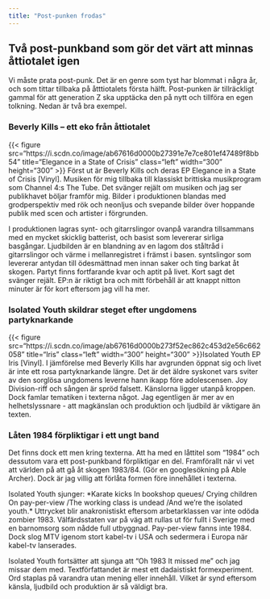 ```yaml
---
title: "Post-punken frodas"
---
```


## Två post-punkband som gör det värt att minnas åttiotalet igen

Vi måste prata post-punk. Det är en genre som tyst har blommat i några år, och som tittar tillbaka på åtttiotalets första hälft. Post-punken är tillräckligt gammal för att generation Z ska upptäcka den på nytt och tillföra en egen tolkning. Nedan är två bra exempel.

### Beverly Kills -- ett eko från åttiotalet

{{< figure src="https://i.scdn.co/image/ab67616d0000b27391e7e7ce801ef47489f8bb54" title="Elegance in a State of Crisis" class="left" width="300" height="300" >}} Först ut är Beverly Kills och deras EP Elegance in a State of Crisis \[Vinyl\]. Musiken för mig tillbaka till klassiskt brittiska musikprogram som Channel 4:s The Tube. Det svänger rejält om musiken och jag ser publikhavet böljar framför mig. Bilder i produktionen blandas med grodperspektiv med rök och neonljus och svepande bilder över hoppande publik med scen och artister i förgrunden.

I produktionen lagras synt- och gitarrslingor ovanpå varandra tillsammans med en mycket skicklig batterist, och basist som levererar sirliga basgångar. Ljudbilden är en blandning av en lagom dos ståltråd i gitarrslingor och värme i mellanregistret i främst i basen. syntslingor som levererar antydan till ödesmättnad men innan saker och ting barkat åt skogen. Partyt finns fortfarande kvar och aptit på livet. Kort sagt det svänger rejält. EP:n är riktigt bra och mitt förbehåll är att knappt nitton minuter är för kort eftersom jag vill ha mer.

### Isolated Youth skildrar steget efter ungdomens partyknarkande

{{< figure src="https://i.scdn.co/image/ab67616d0000b273f52ec862c453d2e56c662058" title="Iris" class="left" width="300" height="300" >}}Isolated Youth EP Iris \[Vinyl\]. I jämförelse med Beverly Kills har avgrunden öppnat sig och livet är inte ett rosa partyknarkande längre. Det är det äldre syskonet vars sviter av den sorglösa ungdomens leverne hann ikapp före adolescensen. Joy Division-riff och sången är spröd falsett. Känslorna ligger utanpå kroppen. Dock famlar tematiken i texterna något. Jag egentligen är mer av en helhetslyssnare - att magkänslan och produktion och ljudbild är viktigare än texten.

### Låten 1984 förpliktigar i ett ungt band

Det finns dock ett men kring texterna. Att ha med en låttitel som "1984" och dessutom vara ett post-punkband förpliktigar en del. Framförallt när vi vet att världen på att gå åt skogen 1983/84. (Gör en googlesökning på Able Archer). Dock är jag villig att förlåta formen före innehållet i texterna.

Isolated Youth sjunger: \*Karate kicks In bookshop queues/ Crying children On pay-per-view /The working class is undead /And we're the isolated youth.\* Uttrycket blir anakronistiskt eftersom arbetarklassen var inte odöda zombier 1983. Välfärdsstaten var på väg att rullas ut för fullt i Sverige med en barnomsorg som nådde full utbyggnad. Pay-per-view fanns inte 1984. Dock slog MTV igenom stort kabel-tv i USA och sedermera i Europa när kabel-tv lanserades.

Isolated Youth fortsätter att sjunga att "Oh 1983 It missed me" och jag missar dem med. Textförfattandet är mest ett dadaistiskt formexperiment. Ord staplas på varandra utan mening eller innehåll. Vilket är synd eftersom känsla, ljudbild och produktion är så väldigt bra.
